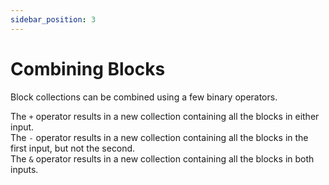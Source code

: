 ```yaml
---
sidebar_position: 3
---
```


# Combining Blocks

Block collections can be combined using a few binary operators.

The `+` operator results in a new collection containing all the blocks in either input.  
The `-` operator results in a new collection containing all the blocks in the first input, but not the second.  
The `&` operator results in a new collection containing all the blocks in both inputs.